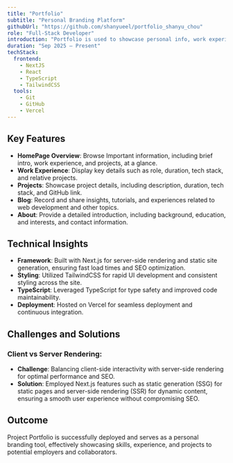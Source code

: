 ```yaml
---
title: "Portfolio"
subtitle: "Personal Branding Platform"
githubUrl: "https://github.com/shanyueel/portfolio_shanyu_chou"
role: "Full-Stack Developer"
introduction: "Portfolio is used to showcase personal info, work experience, and projects, featuring a clean and modern design, responsive layout, and interactive elements to engage audience."
duration: "Sep 2025 – Present"
techStack:
  frontend:
    - NextJS
    - React
    - TypeScript
    - TailwindCSS
  tools:
    - Git
    - GitHub
    - Vercel
---
```


## Key Features

- **HomePage Overview**: Browse Important information, including brief intro, work experience, and projects, at a glance.
- **Work Experience**: Display key details such as role, duration, tech stack, and relative projects.
- **Projects**: Showcase project details, including description, duration, tech stack, and GitHub link.
- **Blog**: Record and share insights, tutorials, and experiences related to web development and other topics.
- **About**: Provide a detailed introduction, including background, education, and interests, and contact information.

## Technical Insights

- **Framework**: Built with Next.js for server-side rendering and static site generation, ensuring fast load times and SEO optimization.
- **Styling**: Utilized TailwindCSS for rapid UI development and consistent styling across the site.
- **TypeScript**: Leveraged TypeScript for type safety and improved code maintainability.
- **Deployment**: Hosted on Vercel for seamless deployment and continuous integration.

## Challenges and Solutions

### Client vs Server Rendering:

- **Challenge**: Balancing client-side interactivity with server-side rendering for optimal performance and SEO.
- **Solution**: Employed Next.js features such as static generation (SSG) for static pages and server-side rendering (SSR) for dynamic content, ensuring a smooth user experience without compromising SEO.

## Outcome

Project Portfolio is successfully deployed and serves as a personal branding tool, effectively showcasing skills, experience, and projects to potential employers and collaborators.
